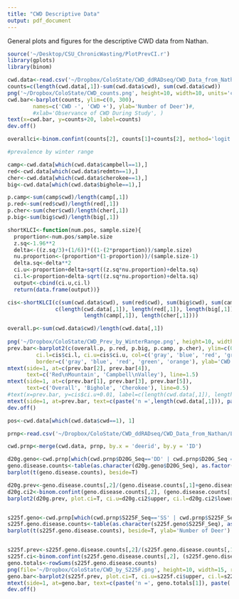 ```yaml
---
title: "CWD Descriptive Data"
output: pdf_document
---
```


General plots and figures for the descriptive CWD data from Nathan.

```r

source('~/Desktop/CSU_ChronicWasting/PlotPrevCI.r')
library(gplots)
library(binom)

cwd.data<-read.csv('~/Dropbox/ColoState/CWD_ddRADseq/CWD_Data_from_Nathan/LFP Data 201510.csv')
counts=c(length(cwd.data[,1])-sum(cwd.data$cwd), sum(cwd.data$cwd))
png('~/Dropbox/ColoState/CWD_counts.png', height=10, width=10, units='cm', res=300)
cwd.bar<-barplot(counts, ylim=c(0, 300),
        names=c('CWD -', 'CWD +'), ylab='Number of Deer')#,
        #xlab='Observance of CWD During Study', )
text(x=cwd.bar, y=counts+20, label=counts)
dev.off()

overallci<-binom.confint(counts[2], counts[1]+counts[2], method='logit')

#prevalence by winter range

camp<-cwd.data[which(cwd.data$campbell==1),]
red<-cwd.data[which(cwd.data$redmtn==1),]
cher<-cwd.data[which(cwd.data$cherokee==1),]
big<-cwd.data[which(cwd.data$bighole==1),]

p.camp<-sum(camp$cwd)/length(camp[,1])
p.red<-sum(red$cwd)/length(red[,1])
p.cher<-sum(cher$cwd)/length(cher[,1])
p.big<-sum(big$cwd)/length(big[,1])

shortKLCI<-function(num.pos, sample.size){
  proportion<-num.pos/sample.size
  z.sq<-1.96**2
  delta<-((z.sq/3)+(1/6))*((1-(2*proportion))/sample.size)
  nu.proportion<-(proportion*(1-proportion))/(sample.size-1)
  delta.sq<-delta**2
  ci.u<-proportion+delta+sqrt((z.sq*nu.proportion)+delta.sq)
  ci.l<-proportion+delta-sqrt((z.sq*nu.proportion)+delta.sq)
  output<-cbind(ci.u,ci.l)
  return(data.frame(output))}

cis<-shortKLCI(c(sum(cwd.data$cwd), sum(red$cwd), sum(big$cwd), sum(camp$cwd), sum(cher$cwd)),
               c(length(cwd.data[,1]), length(red[,1]), length(big[,1]), 
                        length(camp[,1]), length(cher[,1])))

overall.p<-sum(cwd.data$cwd)/length(cwd.data[,1])
               
png('~/Dropbox/ColoState/CWD_Prev_by_WinterRange.png', height=10, width=15, units='cm', res=300)
prev.bar<-barplot2(c(overall.p, p.red, p.big, p.camp, p.cher), ylim=c(0,0.25), plot.ci=T,
         ci.l=cis$ci.l, ci.u=cis$ci.u, col=c('gray', 'blue', 'red', 'green', 'orange'), 
         border=c('gray', 'blue', 'red', 'green', 'orange'), ylab='CWD Prevalence', las=1)
mtext(side=1, at=c(prev.bar[2], prev.bar[4]), 
      text=c('Red\nMountain', 'Campbell\nValley'), line=1.5)
mtext(side=1, at=c(prev.bar[1], prev.bar[3], prev.bar[5]),
      text=c('Overall', 'Bighole', 'Cherokee'), line=0.5)
#text(x=prev.bar, y=cis$ci.u+0.01, label=c(length(cwd.data[,1]), length(red[,1]), length(big[,1]), length(camp[,1]), length(cher[,1])))
mtext(side=1, at=prev.bar, text=c(paste('n =',length(cwd.data[,1])), paste('n =', length(red[,1])), paste('n =',length(big[,1])), paste('n =',length(camp[,1])), paste('n =',length(cher[,1]))), line=3)
dev.off()

pos<-cwd.data[which(cwd.data$cwd==1), 1]

prnp<-read.csv('~/Dropbox/ColoState/CWD_ddRADseq/CWD_Data_from_Nathan/LFP Prnp 201510.csv')

cwd.prnp<-merge(cwd.data, prnp, by.x = 'deerid', by.y = 'ID')

d20g.geno<-cwd.prnp[which(cwd.prnp$D20G_Seq=='DD' | cwd.prnp$D20G_Seq == 'DG' | cwd.prnp$D20G_Seq == 'GG'),]
geno.disease.counts<-table(as.character(d20g.geno$D20G_Seq), as.factor(d20g.geno$cwd))
barplot(t(geno.disease.counts), beside=T)

d20g.prev<-geno.disease.counts[,2]/(geno.disease.counts[,1]+geno.disease.counts[,2])
d20g.ci2<-binom.confint(geno.disease.counts[,2], (geno.disease.counts[,1]+geno.disease.counts[,2]), method='logit')
barplot2(d20g.prev, plot.ci=T, ci.u=d20g.ci2$upper, ci.l=d20g.ci2$lower)


s225f.geno<-cwd.prnp[which(cwd.prnp$S225F_Seq=='SS' | cwd.prnp$S225F_Seq == 'SF' | cwd.prnp$S225F_Seq == 'FF'),]
s225f.geno.disease.counts<-table(as.character(s225f.geno$S225F_Seq), as.factor(s225f.geno$cwd))
barplot(t(s225f.geno.disease.counts), beside=T, ylab='Number of Deer')


s225f.prev<-s225f.geno.disease.counts[,2]/(s225f.geno.disease.counts[,1]+s225f.geno.disease.counts[,2])
s225f.ci<-binom.confint(s225f.geno.disease.counts[,2], (s225f.geno.disease.counts[,1]+s225f.geno.disease.counts[,2]), method='logit')
geno.totals<-rowSums(s225f.geno.disease.counts)
png(file='~/Dropbox/ColoState/CWD_by_S225F.png', height=10, width=15, res=300, units='cm')
geno.bar<-barplot2(s225f.prev, plot.ci=T, ci.u=s225f.ci$upper, ci.l=s225f.ci$lower, ylim=c(0,1), ylab='CWD Prevalence')
mtext(side=1, at=geno.bar, text=c(paste('n =', geno.totals[1]), paste('n =',geno.totals[2]), paste('n =',geno.totals[3])), line=3)
dev.off()

```
